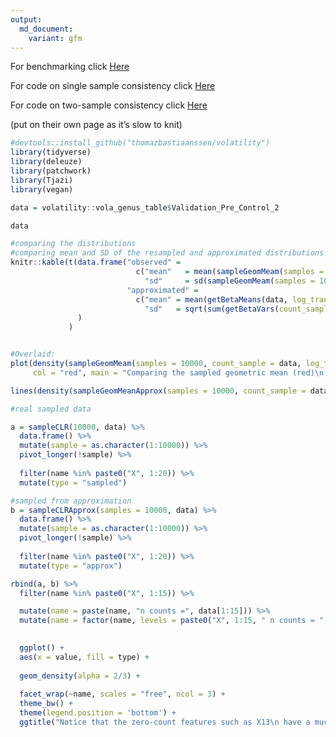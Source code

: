 ```yaml
---
output:
  md_document:
    variant: gfm
---
```

For benchmarking click [Here](https://github.com/thomazbastiaanssen/deleuze/blob/main/docs/benchmarking.md) 

For code on single sample consistency click [Here](https://github.com/thomazbastiaanssen/deleuze/blob/main/docs/permanova.md)

For code on two-sample consistency click [Here](https://github.com/thomazbastiaanssen/deleuze/blob/main/docs/volatility.md)

(put on their own page as it's slow to knit)

```r
#devtools::install_github("thomazbastiaanssen/volatility")
library(tidyverse)
library(deleuze)
library(patchwork)
library(Tjazi)
library(vegan)

data = volatility::vola_genus_table$Validation_Pre_Control_2

data

```

```r
#comparing the distributions
#comparing mean and SD of the resampled and approximated distributions
knitr::kable(t(data.frame("observed" = 
                            c("mean"   = mean(sampleGeomMeam(samples = 10000, count_sample = data, log_transformed = T)), 
                              "sd"     = sd(sampleGeomMeam(samples = 10000, count_sample = data, log_transformed = T))), 
                          "approximated" = 
                            c("mean" = mean(getBetaMeans(data, log_transformed = T)), 
                              "sd"   = sqrt(sum(getBetaVars(count_sample = data, log_transformed = T)) /(length(data)* length(data)))))
               )
             )


#Overlaid:
plot(density(sampleGeomMeam(samples = 10000, count_sample = data, log_transformed = T)), 
     col = "red", main = "Comparing the sampled geometric mean (red)\n to the approximated distribution (black)")

lines(density(sampleGeomMeanApprox(samples = 10000, count_sample = data, log_transformed = T)))


```

```r
#real sampled data

a = sampleCLR(10000, data) %>%
  data.frame() %>%
  mutate(sample = as.character(1:10000)) %>%
  pivot_longer(!sample) %>%
  
  filter(name %in% paste0("X", 1:20)) %>%
  mutate(type = "sampled")

#sampled from approximation
b = sampleCLRApprox(samples = 10000, data) %>%
  data.frame() %>%
  mutate(sample = as.character(1:10000)) %>% 
  pivot_longer(!sample) %>%
  
  filter(name %in% paste0("X", 1:20)) %>%
  mutate(type = "approx")

rbind(a, b) %>%
  filter(name %in% paste0("X", 1:15)) %>%

  mutate(name = paste(name, "n counts =", data[1:15])) %>%
  mutate(name = factor(name, levels = paste0("X", 1:15, " n counts = ", data[1:15]))) %>%
  

  ggplot() +
  aes(x = value, fill = type) +
  
  geom_density(alpha = 2/3) +
  
  facet_wrap(~name, scales = "free", ncol = 3) +
  theme_bw() +
  theme(legend.position = 'bottom') + 
  ggtitle("Notice that the zero-count features such as X13\n have a much higher spread than high rollers like X7")


```

